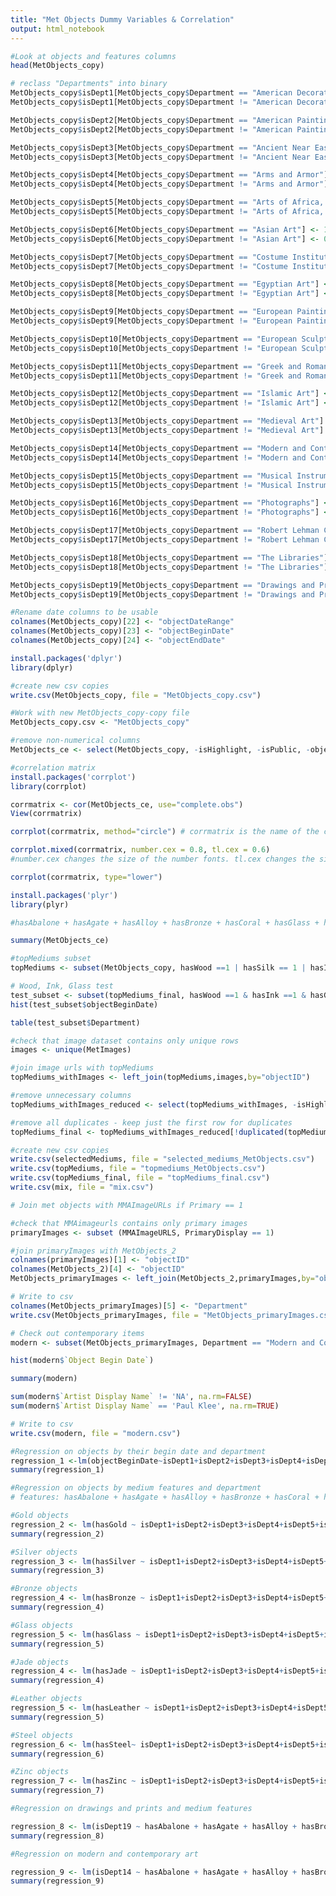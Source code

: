 ```yaml
---
title: "Met Objects Dummy Variables & Correlation"
output: html_notebook
---
```

```r
#Look at objects and features columns
head(MetObjects_copy)
```


```r
# reclass "Departments" into binary
MetObjects_copy$isDept1[MetObjects_copy$Department == "American Decorative Arts"] <- 1
MetObjects_copy$isDept1[MetObjects_copy$Department != "American Decorative Arts"] <- 0

MetObjects_copy$isDept2[MetObjects_copy$Department == "American Paintings and Sculpture"] <- 1
MetObjects_copy$isDept2[MetObjects_copy$Department != "American Paintings and Sculpture"] <- 0

MetObjects_copy$isDept3[MetObjects_copy$Department == "Ancient Near Eastern Art"] <- 1
MetObjects_copy$isDept3[MetObjects_copy$Department != "Ancient Near Eastern Art"] <- 0

MetObjects_copy$isDept4[MetObjects_copy$Department == "Arms and Armor"] <- 1
MetObjects_copy$isDept4[MetObjects_copy$Department != "Arms and Armor"] <- 0

MetObjects_copy$isDept5[MetObjects_copy$Department == "Arts of Africa, Oceania, and the Americas"] <- 1
MetObjects_copy$isDept5[MetObjects_copy$Department != "Arts of Africa, Oceania, and the Americas"] <- 0

MetObjects_copy$isDept6[MetObjects_copy$Department == "Asian Art"] <- 1
MetObjects_copy$isDept6[MetObjects_copy$Department != "Asian Art"] <- 0

MetObjects_copy$isDept7[MetObjects_copy$Department == "Costume Institute"] <- 1
MetObjects_copy$isDept7[MetObjects_copy$Department != "Costume Institute"] <- 0

MetObjects_copy$isDept8[MetObjects_copy$Department == "Egyptian Art"] <- 1
MetObjects_copy$isDept8[MetObjects_copy$Department != "Egyptian Art"] <- 0

MetObjects_copy$isDept9[MetObjects_copy$Department == "European Paintings"] <- 1
MetObjects_copy$isDept9[MetObjects_copy$Department != "European Paintings"] <- 0

MetObjects_copy$isDept10[MetObjects_copy$Department == "European Sculpture and Decorative Arts"] <- 1
MetObjects_copy$isDept10[MetObjects_copy$Department != "European Sculpture and Decorative Arts"] <- 0

MetObjects_copy$isDept11[MetObjects_copy$Department == "Greek and Roman Art"] <- 1
MetObjects_copy$isDept11[MetObjects_copy$Department != "Greek and Roman Art"] <- 0

MetObjects_copy$isDept12[MetObjects_copy$Department == "Islamic Art"] <- 1
MetObjects_copy$isDept12[MetObjects_copy$Department != "Islamic Art"] <- 0

MetObjects_copy$isDept13[MetObjects_copy$Department == "Medieval Art"] <- 1
MetObjects_copy$isDept13[MetObjects_copy$Department != "Medieval Art"] <- 0

MetObjects_copy$isDept14[MetObjects_copy$Department == "Modern and Contemporary Art"] <- 1
MetObjects_copy$isDept14[MetObjects_copy$Department != "Modern and Contemporary Art"] <- 0

MetObjects_copy$isDept15[MetObjects_copy$Department == "Musical Instruments"] <- 1
MetObjects_copy$isDept15[MetObjects_copy$Department != "Musical Instruments"] <- 0

MetObjects_copy$isDept16[MetObjects_copy$Department == "Photographs"] <- 1
MetObjects_copy$isDept16[MetObjects_copy$Department != "Photographs"] <- 0

MetObjects_copy$isDept17[MetObjects_copy$Department == "Robert Lehman Collection"] <- 1
MetObjects_copy$isDept17[MetObjects_copy$Department != "Robert Lehman Collection"] <- 0

MetObjects_copy$isDept18[MetObjects_copy$Department == "The Libraries"] <- 1
MetObjects_copy$isDept18[MetObjects_copy$Department != "The Libraries"] <- 0

MetObjects_copy$isDept19[MetObjects_copy$Department == "Drawings and Prints"] <- 1
MetObjects_copy$isDept19[MetObjects_copy$Department != "Drawings and Prints"] <- 0
```

```r

#Rename date columns to be usable
colnames(MetObjects_copy)[22] <- "objectDateRange"
colnames(MetObjects_copy)[23] <- "objectBeginDate"
colnames(MetObjects_copy)[24] <- "objectEndDate"

```

```r
install.packages('dplyr')
library(dplyr)

#create new csv copies
write.csv(MetObjects_copy, file = "MetObjects_copy.csv")

#Work with new MetObjects_copy-copy file
MetObjects_copy.csv <- "MetObjects_copy"

#remove non-numerical columns
MetObjects_ce <- select(MetObjects_copy, -isHighlight, -isPublic, -objectName, -Culture, -Title, -Period, -Dynasty, -Reign, -Portfolio, -artistRole, -artistPrefix, -artistDisplayName, -artistSuffix, -artistAlphaSort, -artistNationality, -objectDateRange, -Dimensions, -creditLine, -geographyType, -City, -State, -County, -Country, -Region, -Subregion, -Locale, -Locus, -Excavation, -River, -Classification, -rightsReproduction, -linkResolution, -metadataDate, -Repository, -Medium, -artistDisplayBio, -Department, -objectNumber, -artistBeginDate, -artistEndDate)

```

```r
#correlation matrix
install.packages('corrplot')
library(corrplot)

corrmatrix <- cor(MetObjects_ce, use="complete.obs")
View(corrmatrix)

corrplot(corrmatrix, method="circle") # corrmatrix is the name of the correlation matrix we created above

corrplot.mixed(corrmatrix, number.cex = 0.8, tl.cex = 0.6)
#number.cex changes the size of the number fonts. tl.cex changes the size of the labels

corrplot(corrmatrix, type="lower")
```
```r
install.packages('plyr')
library(plyr)

#hasAbalone + hasAgate + hasAlloy + hasBronze + hasCoral + hasGlass + hasGold + hasInk + hasJade + hasLeather + hasLinen + hasNickel + hasPorcelain + hasSilk + hasSilver + hasSteel + hasWalnut + hasWatercolour + hasWood + hasZinc

summary(MetObjects_ce)
```


```r
#topMediums subset
topMediums <- subset(MetObjects_copy, hasWood ==1 | hasSilk == 1 | hasInk ==1 | hasSilver==1 | hasGlass == 1 | hasSteel ==1 | hasGold ==1)

# Wood, Ink, Glass test
test_subset <- subset(topMediums_final, hasWood ==1 & hasInk ==1 & hasGlass ==1)
hist(test_subset$objectBeginDate)

table(test_subset$Department)

#check that image dataset contains only unique rows
images <- unique(MetImages)

#join image urls with topMediums
topMediums_withImages <- left_join(topMediums,images,by="objectID")

#remove unnecessary columns
topMediums_withImages_reduced <- select(topMediums_withImages, -isHighlight, -Period, -Dynasty, -Reign, -Portfolio, -artistRole, -artistPrefix, -artistSuffix, -artistNationality, -objectDateRange, -Dimensions, -creditLine, -geographyType, -City, -State, -County, -Country, -Region, -Subregion, -Locale, -Locus, -Excavation, -River, -rightsReproduction, -linkResolution, -metadataDate, -Repository, -artistDisplayBio, -objectNumber,-isDept1,-isDept2,-isDept3,-isDept4,-isDept5,-isDept6,-isDept7,-isDept8,-isDept9,-isDept10,-isDept11,-isDept12,-isDept13,-isDept14,-isDept15,-isDept16,-isDept17,-isDept18,-isDept19, -artistBeginDate, -artistEndDate)

#remove all duplicates - keep just the first row for duplicates
topMediums_final <- topMediums_withImages_reduced[!duplicated(topMediums_withImages_reduced$objectID), ]

#create new csv copies
write.csv(selectedMediums, file = "selected_mediums_MetObjects.csv")
write.csv(topMediums, file = "topmediums_MetObjects.csv")
write.csv(topMediums_final, file = "topMediums_final.csv")
write.csv(mix, file = "mix.csv")
```

```r
# Join met objects with MMAImageURLs if Primary == 1

#check that MMAimageurls contains only primary images
primaryImages <- subset (MMAImageURLS, PrimaryDisplay == 1)

#join primaryImages with MetObjects_2
colnames(primaryImages)[1] <- "objectID"
colnames(MetObjects_2)[4] <- "objectID"
MetObjects_primaryImages <- left_join(MetObjects_2,primaryImages,by="objectID")

# Write to csv
colnames(MetObjects_primaryImages)[5] <- "Department"
write.csv(MetObjects_primaryImages, file = "MetObjects_primaryImages.csv")
```

```r
# Check out contemporary items
modern <- subset(MetObjects_primaryImages, Department == "Modern and Contemporary Art" & URL != "NA")

hist(modern$`Object Begin Date`)

summary(modern)

sum(modern$`Artist Display Name` != 'NA', na.rm=FALSE)
sum(modern$`Artist Display Name` == 'Paul Klee', na.rm=TRUE)

# Write to csv
write.csv(modern, file = "modern.csv")

```


```r
#Regression on objects by their begin date and department
regression_1 <-lm(objectBeginDate~isDept1+isDept2+isDept3+isDept4+isDept5+isDept6+isDept7+isDept8+isDept9+isDept10+isDept11+isDept12+isDept13+isDept14+isDept15+isDept16+isDept17+isDept18 +isDept19,  data=MetObjects_copy)
summary(regression_1)
```


```r
#Regression on objects by medium features and department
# features: hasAbalone + hasAgate + hasAlloy + hasBronze + hasCoral + hasGlass + hasGold + hasInk + hasJade + hasLeather + hasLinen + hasNickel + hasPorcelain + hasSilk + hasSilver + hasSteel + hasWalnut + hasWatercolour + hasWood + hasZinc,

#Gold objects
regression_2 <- lm(hasGold ~ isDept1+isDept2+isDept3+isDept4+isDept5+isDept6+isDept7+isDept8+isDept9+isDept10+isDept11+isDept12+isDept13+isDept14+isDept15+isDept16+isDept17+isDept18 +isDept19,  data=MetObjects_copy)
summary(regression_2)
```

```r
#Silver objects
regression_3 <- lm(hasSilver ~ isDept1+isDept2+isDept3+isDept4+isDept5+isDept6+isDept7+isDept8+isDept9+isDept10+isDept11+isDept12+isDept13+isDept14+isDept15+isDept16+isDept17+isDept18 +isDept19,  data=MetObjects_copy)
summary(regression_3)
```

```r
#Bronze objects
regression_4 <- lm(hasBronze ~ isDept1+isDept2+isDept3+isDept4+isDept5+isDept6+isDept7+isDept8+isDept9+isDept10+isDept11+isDept12+isDept13+isDept14+isDept15+isDept16+isDept17+isDept18 +isDept19,  data=MetObjects_copy)
summary(regression_4)
```

```r
#Glass objects
regression_5 <- lm(hasGlass ~ isDept1+isDept2+isDept3+isDept4+isDept5+isDept6+isDept7+isDept8+isDept9+isDept10+isDept11+isDept12+isDept13+isDept14+isDept15+isDept16+isDept17+isDept18 +isDept19,  data=MetObjects_copy)
summary(regression_5)
```

```r
#Jade objects
regression_4 <- lm(hasJade ~ isDept1+isDept2+isDept3+isDept4+isDept5+isDept6+isDept7+isDept8+isDept9+isDept10+isDept11+isDept12+isDept13+isDept14+isDept15+isDept16+isDept17+isDept18+isDept19,  data=MetObjects_copy)
summary(regression_4)
```

```r
#Leather objects
regression_5 <- lm(hasLeather ~ isDept1+isDept2+isDept3+isDept4+isDept5+isDept6+isDept7+isDept8+isDept9+isDept10+isDept11+isDept12+isDept13+isDept14+isDept15+isDept16+isDept17+isDept18+isDept19,  data=MetObjects_copy)
summary(regression_5)
```

```r
#Steel objects
regression_6 <- lm(hasSteel~ isDept1+isDept2+isDept3+isDept4+isDept5+isDept6+isDept7+isDept8+isDept9+isDept10+isDept11+isDept12+isDept13+isDept14+isDept15+isDept16+isDept17+isDept18+isDept19,  data=MetObjects_copy)
summary(regression_6)
```
```r
#Zinc objects
regression_7 <- lm(hasZinc ~ isDept1+isDept2+isDept3+isDept4+isDept5+isDept6+isDept7+isDept8+isDept9+isDept10+isDept11+isDept12+isDept13+isDept14+isDept15+isDept16+isDept17+isDept18 +isDept19,  data=MetObjects_copy)
summary(regression_7)
```

```r
#Regression on drawings and prints and medium features

regression_8 <- lm(isDept19 ~ hasAbalone + hasAgate + hasAlloy + hasBronze + hasCoral + hasGlass + hasGold + hasInk + hasJade + hasLeather + hasLinen + hasNickel + hasPorcelain + hasSilk + hasSilver + hasSteel + hasWalnut + hasWatercolour + hasWood + hasZinc, data=MetObjects_copy)
summary(regression_8)
```

```r
#Regression on modern and contemporary art

regression_9 <- lm(isDept14 ~ hasAbalone + hasAgate + hasAlloy + hasBronze + hasCoral + hasGlass + hasGold + hasInk + hasJade + hasLeather + hasLinen + hasNickel + hasPorcelain + hasSilk + hasSilver + hasSteel + hasWalnut + hasWatercolour + hasWood + hasZinc, data=MetObjects_copy)
summary(regression_9)
```
